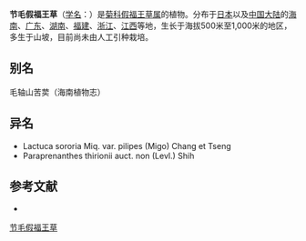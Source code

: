 {{Speciesbox
| name = 节毛假福王草
| status = 
| status_system = 
| image =
| genus = Paraprenanthes
| species = pilipes
| authority = (Migo) Shih in Act.
}}

'''节毛假福王草'''（[[学名|学名]]：{{lang|la|''Paraprenanthes pilipes''}}）是[[菊科|菊科]][[假福王草属|假福王草属]]的植物。分布于[[日本|日本]]以及[[中国大陆|中国大陆]]的[[海南|海南]]、[[广东|广东]]、[[湖南|湖南]]、[[福建|福建]]、[[浙江|浙江]]、[[江西|江西]]等地，生长于海拔500米至1,000米的地区，多生于山坡，目前尚未由人工引种栽培。

== 别名 ==
毛轴山苦荬（海南植物志）

== 异名 ==
* Lactuca sororia Miq. var. pilipes (Migo) Chang et Tseng
* Paraprenanthes thirionii auct. non (Levl.) Shih

== 参考文献 ==
<div class="references-small">
* {{cite web| url =http://www.bioinfo.cn/db05/KmzwSpecies.php?action=view&id=5116| title =节毛假福王草| work =《中国高等植物数据库全库》| publisher =中国科学院微生物研究所| author =昆明植物研究所| accessdate =2009-02-25| deadurl =yes| archiveurl =https://web.archive.org/web/20160305021520/http://www.bioinfo.cn/db05/KmzwSpecies.php?action=view&id=5116| archivedate =2016-03-05}}
</div>
{{Taxonbar|from=Q15231659}}

[[Category:假福王草属|节毛假福王草]]


{{植物小作品}}